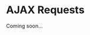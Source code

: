 # AJAX Requests {#ajax}
Coming soon...

<!--

//motivation: downloading data
    //we want to send an HTTP request!

//XMLHttpRequest
    //some history (Microsoft added this! Yes, IE first!)

//XML
//JSON format (differences from raw JavaScript)
    //JSON parsing and decoding

//fetch library
    //polyfills
//same origin policy

//promises and asynchronicity
    //another polyfill!

//handling fetch data (chaining promises)

    //async and await (coming soon) [just a note?]



//forms go here... or just walk through making one in exercise!
    //form: `method` and `action`
    //input elements
    //labels
    //aria
    //preventing default

 -->
